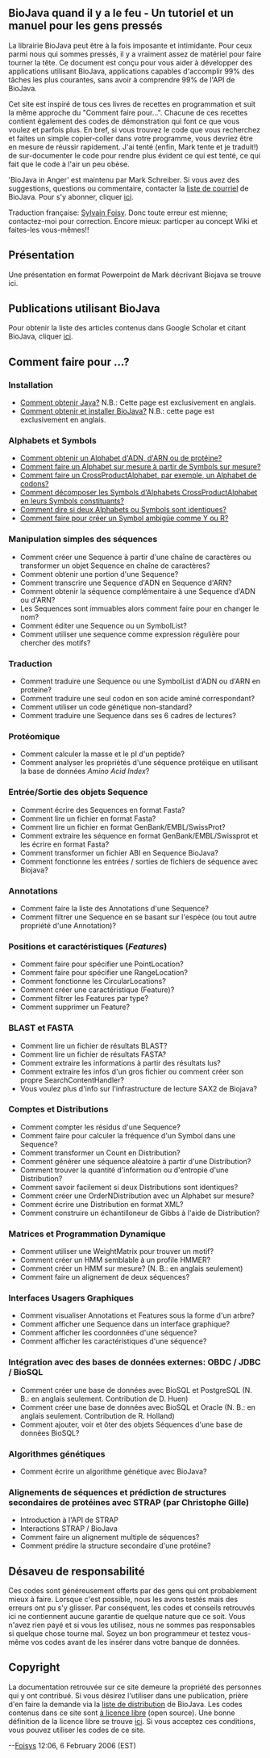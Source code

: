 == BioJava quand il y a le feu - Un tutoriel et un manuel pour les gens press&eacute;s ==

La librairie BioJava peut être à la fois imposante et intimidante. Pour ceux parmi nous qui sommes pressés, il y a vraiment assez de matériel pour faire tourner la tête. Ce document est conçu pour vous aider à développer des applications utilisant BioJava, applications capables d'accomplir 99% des tâches les plus courantes, sans avoir à comprendre 99% de l'API de BioJava.

Cet site est inspiré de tous ces livres de recettes en programmation et suit la même approche du "Comment faire pour...". Chacune de ces recettes contient également des codes de démonstration qui font ce que vous voulez et parfois plus. En bref, si vous trouvez le code que vous recherchez et faites un simple copier-coller dans votre programme, vous devriez être en mesure de réussir rapidement. J'ai tenté (enfin, Mark tente et je traduit!) de sur-documenter le code pour rendre plus évident ce qui est tenté, ce qui fait que le code à l'air un peu obèse.

'BioJava in Anger' est maintenu par Mark Schreiber. Si vous avez des suggestions, questions ou commentaire, contacter la [mailto://biojava-l@biojava.org liste de courriel] de BioJava. Pour s'y abonner, cliquer [http://www.biojava.org/mailman/listinfo/biojava-l ici].

Traduction française: [mailto://sylvain.foisyCHEZbioneq.qc.ca Sylvain Foisy]. Donc toute erreur est mienne; contactez-moi pour correction. Encore mieux: particper au concept Wiki et faites-les vous-m&ecirc;mes!!

== Présentation ==

Une présentation en format Powerpoint de Mark décrivant Biojava se trouve ici.

== Publications utilisant BioJava ==

Pour obtenir la liste des articles contenus dans Google Scholar et citant BioJava, cliquer [http://scholar.google.com/scholar?q=biojava&ie=UTF-8&oe=UTF-8&hl=en ici].

== Comment faire pour ...? ==

=== Installation ===

* [http://java.sun.com/downloads Comment obtenir Java?] N.B.: Cette page est exclusivement en anglais.
* [http://biojava.open-bio.org/wiki/BioJava:GetStarted Comment obtenir et installer BioJava?] N.B.: cette page est exclusivement en anglais.

=== Alphabets et Symbols ===

* [[BioJava:CookbookFrench:Alphabets|Comment obtenir un Alphabet d'ADN, d'ARN ou de protéine?]]
* [[BioJava:CookbookFrench:Alphabets:CustomAlphabets|Comment faire un Alphabet sur mesure à partir de Symbols sur mesure?]]
* [[BioJava:CookbookFrench:Alphabets:CrossProduct|Comment faire un CrossProductAlphabet, par exemple, un Alphabet de codons?]]
* [[BioJava:CookbookFrench:Alphabets:Component|Comment décomposer les Symbols d'Alphabets CrossProductAlphabet en leurs Symbols constituants?]]
* [[BioJava:CookbookFrench:Alphabets:Canonical|Comment dire si deux Alphabets ou Symbols sont identiques?]]
* [[BioJava:CookbookFrench:Alphabets:Ambiguity|Comment faire pour créer un Symbol ambigüe comme Y ou R?]]

=== Manipulation simples des s&eacute;quences ===

* Comment créer une Sequence à partir d'une chaîne de caractères ou transformer un objet Sequence en chaîne de caractères?
* Comment obtenir une portion d'une Sequence?
* Comment transcrire une Sequence d'ADN en Sequence d'ARN?
* Comment obtenir la séquence complémentaire à une Sequence d'ADN ou d'ARN?
* Les Sequences sont immuables alors comment faire pour en changer le nom?
* Comment éditer une Sequence ou un SymbolList?
* Comment utiliser une sequence comme expression régulière pour chercher des motifs?

=== Traduction ===

* Comment traduire une Sequence ou une SymbolList d'ADN ou d'ARN en proteine?
* Comment traduire une seul codon en son acide aminé correspondant?
* Comment utiliser un code génétique non-standard?
* Comment traduire une Sequence dans ses 6 cadres de lectures?

=== Protéomique ===

* Comment calculer la masse et le pI d'un peptide?
* Comment analyser les propri&eacute;t&eacute;s d'une s&eacute;quence prot&eacute;ique en utilisant la base de donn&eacute;es ''Amino Acid Index''?

=== Entrée/Sortie des objets Sequence ===

* Comment écrire des Sequences en format Fasta?
* Comment lire un fichier en format Fasta?
* Comment lire un fichier en format GenBank/EMBL/SwissProt?
* Comment extraire les séquence en format GenBank/EMBL/Swissprot et les écrire en format Fasta?
* Comment transformer un fichier ABI en Sequence BioJava?
* Comment fonctionne les entrées / sorties de fichiers de séquence avec Biojava?

=== Annotations ===

* Comment faire la liste des Annotations d'une Sequence?
* Comment filtrer une Sequence en se basant sur l'espèce (ou tout autre propriété d'une Annotation)?

=== Positions et caract&eacute;ristiques (''Features'') ===

* Comment faire pour spécifier une PointLocation?
* Comment faire pour spécifier une RangeLocation?
* Comment fonctionne les CircularLocations?
* Comment créer une caractéristique (Feature)?
* Comment filtrer les Features par type?
* Comment supprimer un Feature?

=== BLAST et FASTA ===

* Comment lire un fichier de résultats BLAST?
* Comment lire un fichier de résultats FASTA?
* Comment extraire les informations à partir des résultats lus?
* Comment extraire les infos d'un gros fichier ou comment créer son propre SearchContentHandler?
* Vous voulez plus d'info sur l'infrastructure de lecture SAX2 de Biojava?

=== Comptes et Distributions ===

* Comment compter les résidus d'une Sequence?
* Comment faire pour calculer la fréquence d'un Symbol dans une Sequence?
* Comment transformer un Count en Distribution?
* Comment générer une séquence aléatoire à partir d'une Distribution?
* Comment trouver la quantité d'information ou d'entropie d'une Distribution?
* Comment savoir facilement si deux Distributions sont identiques?
* Comment créer une OrderNDistribution avec un Alphabet sur mesure?
* Comment écrire une Distribution en format XML?
* Comment construire un &eacute;chantilloneur de Gibbs &agrave; l'aide de Distribution?

=== Matrices et Programmation Dynamique ===

* Comment utiliser une WeightMatrix pour trouver un motif?
* Comment créer un HMM semblable à un profile HMMER?
* Comment créer un HMM sur mesure? (N. B.: en anglais seulement)
* Comment faire un alignement de deux séquences?

=== Interfaces Usagers Graphiques ===

* Comment visualiser Annotations et Features sous la forme d'un arbre?
* Comment afficher une Sequence dans un interface graphique?
* Comment afficher les coordonnées d'une séquence?
* Comment afficher les caractéristiques d'une séquence?

=== Int&eacute;gration avec des bases de donn&eacute;es externes: OBDC / JDBC / BioSQL ===

* Comment créer une base de données avec BioSQL et PostgreSQL (N. B.: en anglais seulement. Contribution de D. Huen)
* Comment créer une base de données avec BioSQL et Oracle (N. B.: en anglais seulement. Contribution de R. Holland)
* Comment ajouter, voir et ôter des objets Séquences d'une base de données BioSQL?

=== Algorithmes g&eacute;n&eacute;tiques ===

* Comment écrire un algorithme génétique avec BioJava?

=== Alignements de s&eacute;quences et pr&eacute;diction de structures secondaires de prot&eacute;ines avec STRAP (par Christophe Gille) ===

* Introduction &agrave; l'API de STRAP
* Interactions STRAP / BioJava
* Comment faire un alignement multiple de s&eacute;quences?
* Comment pr&eacute;dire la structure secondaire d'une prot&eacute;ine?

== D&eacute;saveu de responsabilit&eacute; ==

Ces codes sont généreusement offerts par des gens qui ont probablement mieux à faire. Lorsque c'est possible, nous les avons testés mais des erreurs ont pu s'y glisser. Par conséquent, les codes et conseils retrouvés ici ne contiennent aucune garantie de quelque nature que ce soit. Vous n'avez rien payé et si vous les utilisez, nous ne sommes pas responsables si quelque chose tourne mal. Soyez un bon programmeur et testez vous-même vos codes avant de les insérer dans votre banque de données.

== Copyright ==

La documentation retrouvée sur ce site demeure la propriété des personnes qui y ont contribué. Si vous désirez l'utiliser dans une publication, prière d'en faire la demande via la [mailto://biojava-l@biojava.org liste de distribution] de BioJava. Les codes contenus dans ce site sont [http://fr.wikipedia.org/wiki/Open_Source à licence libre] (open source). Une bonne définition de la licence libre se trouve [http://www.opensource.org/docs/definition_plain.php ici]. Si vous acceptez ces conditions, vous pouvez utiliser les codes de ce site.

--[[User:Foisys|Foisys]] 12:06, 6 February 2006 (EST)